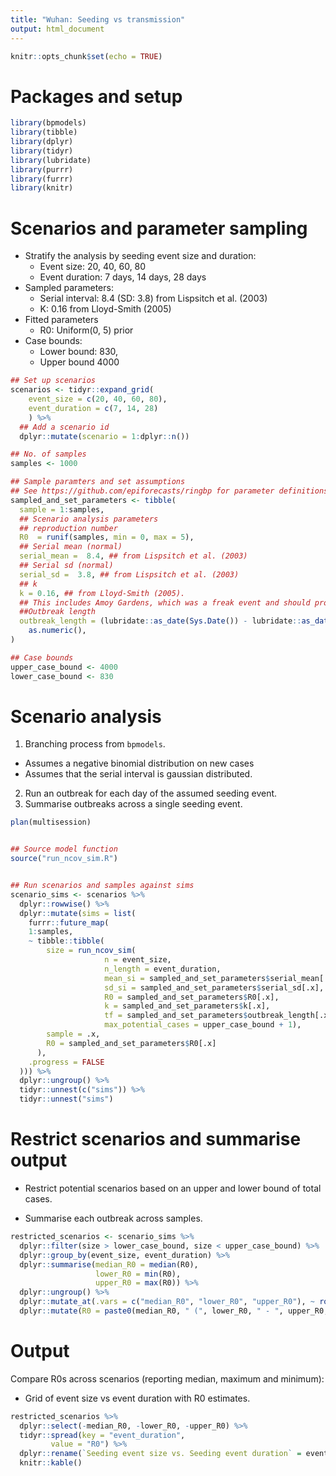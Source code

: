 ```yaml
---
title: "Wuhan: Seeding vs transmission"
output: html_document
---
```


```r
knitr::opts_chunk$set(echo = TRUE)
```


# Packages and setup

```r
library(bpmodels)
library(tibble)
library(dplyr)
library(tidyr)
library(lubridate)
library(purrr)
library(furrr)
library(knitr)
```

# Scenarios and parameter sampling

* Stratify the analysis by seeding event size and duration:
  * Event size: 20, 40, 60, 80
  * Event duration: 7 days, 14 days, 28 days
* Sampled parameters:
  * Serial interval: 8.4 (SD: 3.8) from Lispsitch et al. (2003)
  * K: 0.16 from Lloyd-Smith (2005)
* Fitted parameters
  * R0: Uniform(0, 5) prior
* Case bounds:
  * Lower bound: 830,
  * Upper bound 4000

```r
## Set up scenarios
scenarios <- tidyr::expand_grid(
    event_size = c(20, 40, 60, 80),
    event_duration = c(7, 14, 28)
    ) %>% 
  ## Add a scenario id
  dplyr::mutate(scenario = 1:dplyr::n())

## No. of samples
samples <- 1000

## Sample paramters and set assumptions
## See https://github.com/epiforecasts/ringbp for parameter definitions
sampled_and_set_parameters <- tibble(
  sample = 1:samples,
  ## Scenario analysis parameters
  ## reproduction number
  R0  = runif(samples, min = 0, max = 5),
  ## Serial mean (normal)
  serial_mean =  8.4, ## from Lispsitch et al. (2003)
  ## Serial sd (normal)
  serial_sd =  3.8, ## from Lispsitch et al. (2003)
  ## k
  k = 0.16, ## from Lloyd-Smith (2005).
  ## This includes Amoy Gardens, which was a freak event and should probably be excluded; excluding this   would lead to a higher k
  ##Outbreak length
  outbreak_length = (lubridate::as_date(Sys.Date()) - lubridate::as_date("2019-12-31")) %>% 
    as.numeric(),
)

## Case bounds
upper_case_bound <- 4000
lower_case_bound <- 830
```

# Scenario analysis

1. Branching process from `bpmodels`.
  * Assumes a negative binomial distribution on new cases
  * Assumes that the serial interval is gaussian distributed. 
2. Run an outbreak for each day of the assumed seeding event.
3. Summarise outbreaks across a single seeding event.

```r
plan(multisession)


## Source model function
source("run_ncov_sim.R")


## Run scenarios and samples against sims
scenario_sims <- scenarios %>% 
  dplyr::rowwise() %>% 
  dplyr::mutate(sims = list(
    furrr::future_map(
    1:samples, 
    ~ tibble::tibble( 
        size = run_ncov_sim(
                     n = event_size,
                     n_length = event_duration,
                     mean_si = sampled_and_set_parameters$serial_mean[.x], 
                     sd_si = sampled_and_set_parameters$serial_sd[.x], 
                     R0 = sampled_and_set_parameters$R0[.x], 
                     k = sampled_and_set_parameters$k[.x], 
                     tf = sampled_and_set_parameters$outbreak_length[.x] + event_duration,
                     max_potential_cases = upper_case_bound + 1),
        sample = .x,
        R0 = sampled_and_set_parameters$R0[.x]
      ), 
    .progress = FALSE
  ))) %>% 
  dplyr::ungroup() %>% 
  tidyr::unnest(c("sims")) %>% 
  tidyr::unnest("sims")
```

# Restrict scenarios and summarise output

* Restrict potential scenarios based on an upper and lower bound of total cases.

* Summarise each outbreak across samples.


```r
restricted_scenarios <- scenario_sims %>% 
  dplyr::filter(size > lower_case_bound, size < upper_case_bound) %>% 
  dplyr::group_by(event_size, event_duration) %>% 
  dplyr::summarise(median_R0 = median(R0), 
                   lower_R0 = min(R0), 
                   upper_R0 = max(R0)) %>% 
  dplyr::ungroup() %>% 
  dplyr::mutate_at(.vars = c("median_R0", "lower_R0", "upper_R0"), ~ round(., 1)) %>% 
  dplyr::mutate(R0 = paste0(median_R0, " (", lower_R0, " - ", upper_R0, ")"))
```

# Output

Compare R0s across scenarios (reporting median, maximum and minimum):

* Grid of event size vs event duration with R0 estimates.

```r
restricted_scenarios %>% 
  dplyr::select(-median_R0, -lower_R0, -upper_R0) %>% 
  tidyr::spread(key = "event_duration", 
         value = "R0") %>% 
  dplyr::rename(`Seeding event size vs. Seeding event duration` = event_size) %>% 
  knitr::kable()
```

